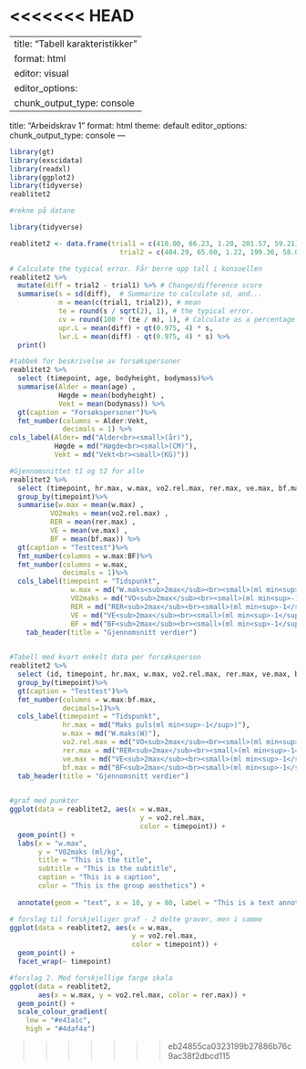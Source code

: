 <<<<<<< HEAD
=======
---
title: "Tabell karakteristikker"
format: html
editor: visual
editor_options: 
  chunk_output_type: console
---

title: "Arbeidskrav 1"
format: html
theme: default
editor_options: 
  chunk_output_type: console
---

```r
library(gt)
library(exscidata)
library(readxl)
library(ggplot2)
library(tidyverse)
reablitet2

```


```r
#rekne på datane

library(tidyverse)

reablitet2 <- data.frame(trial1 = c(410.00, 66.23, 1.20, 201.57, 59.21), 
                           trial2 = c(404.29, 65.60, 1.22, 199.36, 58.07)) 

# Calculate the typical error. Får berre opp tall i konsoellen 
reablitet2 %>%
  mutate(diff = trial2 - trial1) %>% # Change/difference score
  summarise(s = sd(diff),  # Summarize to calculate sd, and... 
            m = mean(c(trial1, trial2)), # mean
            te = round(s / sqrt(2), 1), # the typical error.
            cv = round(100 * (te / m), 1), # Calculate as a percentage of the mean
            upr.L = mean(diff) + qt(0.975, 4) * s, 
            lwr.L = mean(diff) - qt(0.975, 4) * s) %>% 
  print()
```



```r
#tabbek for beskrivelse av forsøkspersoner
reablitet2 %>%
  select (timepoint, age, bodyheight, bodymass)%>%
  summarise(Alder = mean(age) ,
            Høgde = mean(bodyheight) , 
            Vekt = mean(bodymass)) %>%
  gt(caption = "Forsøkspersoner")%>%
  fmt_number(columns = Alder:Vekt, 
             decimals = 1) %>%
cols_label(Alder= md("Alder<br><small>(år)"),
           Høgde = md("Høgde<br><small>(CM)"),
           Vekt = md("Vekt<br><small>(KG)")) 
```



```r
#Gjennomsnittet t1 og t2 for alle
reablitet2 %>%
  select (timepoint, hr.max, w.max, vo2.rel.max, rer.max, ve.max, bf.max)%>%
  group_by(timepoint)%>%
  summarise(w.max = mean(w.max) ,
          VO2maks = mean(vo2.rel.max) , 
          RER = mean(rer.max) ,
          VE = mean(ve.max) ,
          BF = mean(bf.max)) %>%
  gt(caption = "Testtest")%>%
  fmt_number(columns = w.max:BF)%>%
  fmt_number(columns = w.max,
             decimals = 1)%>%
  cols_label(timepoint = "Tidspunkt",
               w.max = md("W.maks<sub>2max</sub><br><small>(ml min<sup>-1</sup>)"),
               VO2maks = md("VO<sub>2max</sub><br><small>(ml min<sup>-1</sup>)"),
               RER = md("RER<sub>2max</sub><br><small>(ml min<sup>-1</sup>)"),
               VE = md("VE<sub>2max</sub><br><small>(ml min<sup>-1</sup>)"),
               BF = md("BF<sub>2max</sub><br><small>(ml min<sup>-1</sup>)"))%>%
    tab_header(title = "Gjennomsnitt verdier")
    
```


```r
#Tabell med kvart enkelt data per forsøksperson
reablitet2 %>%
  select (id, timepoint, hr.max, w.max, vo2.rel.max, rer.max, ve.max, bf.max)%>%
  group_by(timepoint)%>%
  gt(caption = "Testtest")%>%
  fmt_number(columns = w.max:bf.max,
             decimals=1)%>%
  cols_label(timepoint = "Tidspunkt",
             hr.max = md("Maks puls(ml min<sup>-1</sup>)"),
             w.max = md("W.maks(W)"),
             vo2.rel.max = md("VO<sub>2max</sub><br><small>(ml min<sup>-1</sup>)"),
             rer.max = md("RER<sub>2max</sub><br><small>(ml min<sup>-1</sup>)"),
             ve.max = md("VE<sub>2max</sub><br><small>(ml min<sup>-1</sup>)"),
             bf.max = md("BF<sub>2max</sub><br><small>(ml min<sup>-1</sup>)"))%>%
  tab_header(title = "Gjennomsnitt verdier")
 
```
                    
            

```r
#graf med punkter
ggplot(data = reablitet2, aes(x = w.max, 
                                y = vo2.rel.max, 
                                color = timepoint)) + 
  geom_point() +
  labs(x = "w.max", 
       y = "V02maks (ml/kg", 
       title = "This is the title", 
       subtitle = "This is the subtitle", 
       caption = "This is a caption", 
       color = "This is the group aesthetics") +
  
  annotate(geom = "text", x = 10, y = 80, label = "This is a text annotation")

```
               
               
```r
# forslag til forskjelliger graf - 2 delte graver, men i samme
ggplot(data = reablitet2, aes(x = w.max, 
                              y = vo2.rel.max, 
                              color = timepoint)) + 
  geom_point() +
  facet_wrap(~ timepoint)
```





```r
#forslag 2. Med forskjellige farge skala
ggplot(data = reablitet2, 
       aes(x = w.max, y = vo2.rel.max, color = rer.max)) + 
  geom_point() +
  scale_colour_gradient(
    low = "#e41a1c",  
    high = "#4daf4a")
```











>>>>>>> eb24855ca0323199b27886b76c9ac38f2dbcd115




